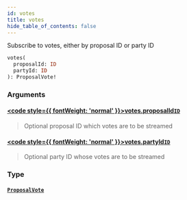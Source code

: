 ```yaml
---
id: votes
title: votes
hide_table_of_contents: false
---
```








Subscribe to votes, either by proposal ID or party ID

```graphql
votes(
  proposalId: ID
  partyId: ID
): ProposalVote!
```


### Arguments

#### [<code style={{ fontWeight: 'normal' }}>votes.<b>proposalId</b></code>](#)<Bullet />[`ID`](/testnet/api/graphql/scalars/id) <Badge class="secondary" text="scalar"/>
> Optional proposal ID which votes are to be streamed
> 

#### [<code style={{ fontWeight: 'normal' }}>votes.<b>partyId</b></code>](#)<Bullet />[`ID`](/testnet/api/graphql/scalars/id) <Badge class="secondary" text="scalar"/>
> Optional party ID whose votes are to be streamed
> 

### Type

#### [`ProposalVote`](/testnet/api/graphql/objects/proposal-vote) <Badge class="secondary" text="object"/>
> 
> 





